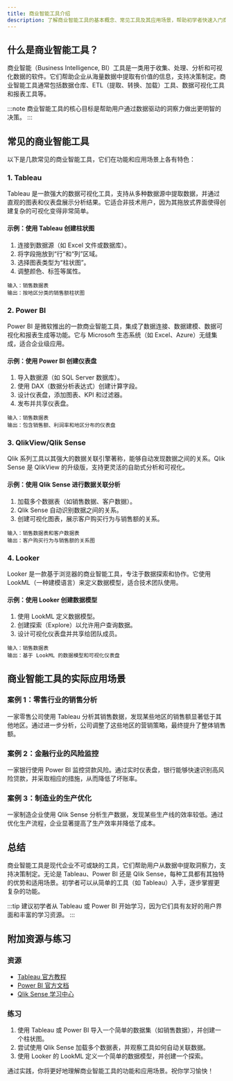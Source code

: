 ```yaml
---
title: 商业智能工具介绍
description: 了解商业智能工具的基本概念、常见工具及其应用场景，帮助初学者快速入门商业智能领域。
---
```


## 什么是商业智能工具？

商业智能（Business Intelligence, BI）工具是一类用于收集、处理、分析和可视化数据的软件。它们帮助企业从海量数据中提取有价值的信息，支持决策制定。商业智能工具通常包括数据仓库、ETL（提取、转换、加载）工具、数据可视化工具和报表工具等。

:::note
商业智能工具的核心目标是帮助用户通过数据驱动的洞察力做出更明智的决策。
:::

## 常见的商业智能工具

以下是几款常见的商业智能工具，它们在功能和应用场景上各有特色：

### 1. **Tableau**
Tableau 是一款强大的数据可视化工具，支持从多种数据源中提取数据，并通过直观的图表和仪表盘展示分析结果。它适合非技术用户，因为其拖放式界面使得创建复杂的可视化变得非常简单。

#### 示例：使用 Tableau 创建柱状图
1. 连接到数据源（如 Excel 文件或数据库）。
2. 将字段拖放到“行”和“列”区域。
3. 选择图表类型为“柱状图”。
4. 调整颜色、标签等属性。

```plaintext
输入：销售数据表
输出：按地区分类的销售额柱状图
```

### 2. **Power BI**
Power BI 是微软推出的一款商业智能工具，集成了数据连接、数据建模、数据可视化和报表生成等功能。它与 Microsoft 生态系统（如 Excel、Azure）无缝集成，适合企业级应用。

#### 示例：使用 Power BI 创建仪表盘
1. 导入数据源（如 SQL Server 数据库）。
2. 使用 DAX（数据分析表达式）创建计算字段。
3. 设计仪表盘，添加图表、KPI 和过滤器。
4. 发布并共享仪表盘。

```plaintext
输入：销售数据表
输出：包含销售额、利润率和地区分布的仪表盘
```

### 3. **QlikView/Qlik Sense**
Qlik 系列工具以其强大的数据关联引擎著称，能够自动发现数据之间的关系。Qlik Sense 是 QlikView 的升级版，支持更灵活的自助式分析和可视化。

#### 示例：使用 Qlik Sense 进行数据关联分析
1. 加载多个数据表（如销售数据、客户数据）。
2. Qlik Sense 自动识别数据之间的关系。
3. 创建可视化图表，展示客户购买行为与销售额的关系。

```plaintext
输入：销售数据表和客户数据表
输出：客户购买行为与销售额的关系图
```

### 4. **Looker**
Looker 是一款基于浏览器的商业智能工具，专注于数据探索和协作。它使用 LookML（一种建模语言）来定义数据模型，适合技术团队使用。

#### 示例：使用 Looker 创建数据模型
1. 使用 LookML 定义数据模型。
2. 创建探索（Explore）以允许用户查询数据。
3. 设计可视化仪表盘并共享给团队成员。

```plaintext
输入：销售数据表
输出：基于 LookML 的数据模型和可视化仪表盘
```

## 商业智能工具的实际应用场景

### 案例 1：零售行业的销售分析
一家零售公司使用 Tableau 分析其销售数据，发现某些地区的销售额显著低于其他地区。通过进一步分析，公司调整了这些地区的营销策略，最终提升了整体销售额。

### 案例 2：金融行业的风险监控
一家银行使用 Power BI 监控贷款风险。通过实时仪表盘，银行能够快速识别高风险贷款，并采取相应的措施，从而降低了坏账率。

### 案例 3：制造业的生产优化
一家制造企业使用 Qlik Sense 分析生产数据，发现某些生产线的效率较低。通过优化生产流程，企业显著提高了生产效率并降低了成本。

## 总结

商业智能工具是现代企业不可或缺的工具，它们帮助用户从数据中提取洞察力，支持决策制定。无论是 Tableau、Power BI 还是 Qlik Sense，每种工具都有其独特的优势和适用场景。初学者可以从简单的工具（如 Tableau）入手，逐步掌握更复杂的功能。

:::tip
建议初学者从 Tableau 或 Power BI 开始学习，因为它们具有友好的用户界面和丰富的学习资源。
:::

## 附加资源与练习

### 资源
- [Tableau 官方教程](https://www.tableau.com/learn/training)
- [Power BI 官方文档](https://learn.microsoft.com/en-us/power-bi/)
- [Qlik Sense 学习中心](https://www.qlik.com/us/training/learning-center)

### 练习
1. 使用 Tableau 或 Power BI 导入一个简单的数据集（如销售数据），并创建一个柱状图。
2. 尝试使用 Qlik Sense 加载多个数据表，并观察工具如何自动关联数据。
3. 使用 Looker 的 LookML 定义一个简单的数据模型，并创建一个探索。

通过实践，你将更好地理解商业智能工具的功能和应用场景。祝你学习愉快！